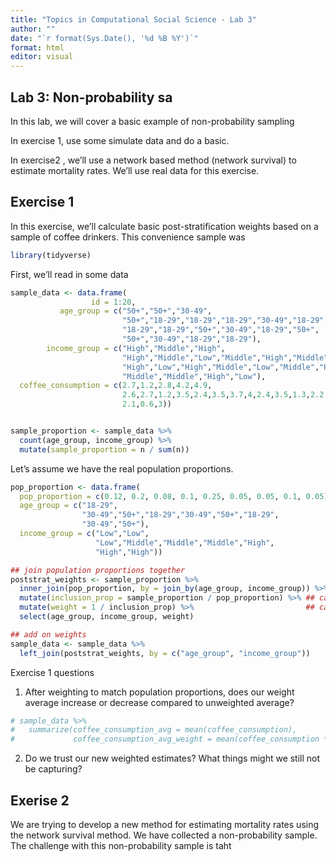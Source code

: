```yaml
---
title: "Topics in Computational Social Science - Lab 3"
author: ""
date: "`r format(Sys.Date(), '%d %B %Y')`"
format: html
editor: visual
---
```


## Lab 3: Non-probability sa

In this lab, we will cover a basic example of non-probability sampling 

In exercise 1, use some simulate data and do a basic. 

In exercise2 , we'll use a network based method (network survival) to estimate mortality rates. We'll use real data for this exercise. 


## Exercise 1


In this exercise, we'll calculate basic post-stratification weights based on a sample of coffee drinkers. This convenience sample was 


```r
library(tidyverse)
```


First, we'll read in some data 

```r
sample_data <- data.frame(
                  id = 1:20,
           age_group = c("50+","50+","30-49",
                         "50+","18-29","18-29","18-29","30-49","18-29","18-29",
                         "18-29","18-29","50+","30-49","18-29","50+",
                         "50+","30-49","18-29","18-29"),
        income_group = c("High","Middle","High",
                         "High","Middle","Low","Middle","High","Middle",
                         "High","Low","High","Middle","Low","Middle","High",
                         "Middle","Middle","High","Low"),
  coffee_consumption = c(2.7,1.2,2.8,4.2,4.9,
                         2.6,2.7,1.2,3.5,2.4,3.5,3.7,4,2.4,3.5,1.3,2.2,
                         2.1,0.6,3))


sample_proportion <- sample_data %>% 
  count(age_group, income_group) %>% 
  mutate(sample_proportion = n / sum(n))
```



Let's assume we have the real population proportions. 

```r
pop_proportion <- data.frame(
  pop_proportion = c(0.12, 0.2, 0.08, 0.1, 0.25, 0.05, 0.05, 0.1, 0.05),
  age_group = c("18-29",
                "30-49","50+","18-29","30-49","50+","18-29",
                "30-49","50+"),
  income_group = c("Low","Low",
                   "Low","Middle","Middle","Middle","High",
                   "High","High"))
```


```r
## join population proportions together 
poststrat_weights <- sample_proportion %>% 
  inner_join(pop_proportion, by = join_by(age_group, income_group)) %>% 
  mutate(inclusion_prop = sample_proportion / pop_proportion) %>% ## calculate inclusion probably by cell 
  mutate(weight = 1 / inclusion_prop) %>%                         ## calculate weight 
  select(age_group, income_group, weight)
```


```r
## add on weights 
sample_data <- sample_data %>% 
  left_join(poststrat_weights, by = c("age_group", "income_group"))
```


Exercise 1 questions

1. After weighting to match population proportions, does our weight average increase or decrease compared to unweighted average?  


```r
# sample_data %>% 
#   summarize(coffee_consumption_avg = mean(coffee_consumption),
#             coffee_consumption_avg_weight = mean(coffee_consumption * weight))
```


2. Do we trust our new weighted estimates? What things might we still not be capturing? 


## Exerise 2


We are trying to develop a new method for estimating mortality rates using the network survival method. We have collected a non-probability sample. The challenge with this non-probability sample is taht 





